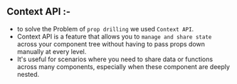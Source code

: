 ## Context API :-

- to solve the Problem of `prop drilling` we used `Context API`.
- Context API is a feature that allows you to `manage and share state` across your component tree without having to pass props down manually at every level.
- It's useful for scenarios where you need to share data or functions across many components, especially when these component are deeply nested.
